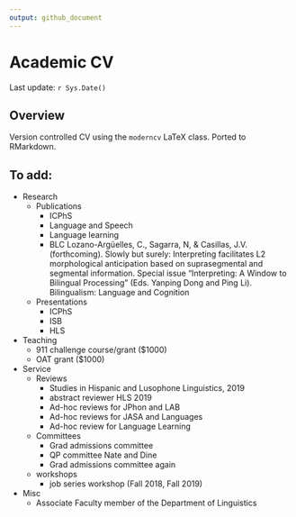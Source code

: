 ```yaml
---
output: github_document
---
```


# Academic CV

Last update: `r Sys.Date()`

## Overview

Version controlled CV using the `moderncv` LaTeX class. Ported to RMarkdown. 

## To add:

- Research
  - Publications
    - ICPhS
    - Language and Speech
    - Language learning
    - BLC
    Lozano-Argüelles, C., Sagarra, N, & Casillas, J.V. (forthcoming). Slowly 
    but surely: Interpreting facilitates L2 morphological anticipation based 
    on suprasegmental and segmental information. Special issue “Interpreting: 
    A Window to Bilingual Processing” (Eds. Yanping Dong and Ping Li). 
    Bilingualism: Language and Cognition 
  - Presentations
    - ICPhS
    - ISB
    - HLS
- Teaching
  - 911 challenge course/grant ($1000)
  - OAT grant ($1000)
- Service
  - Reviews
    - Studies in Hispanic and Lusophone Linguistics, 2019
    - abstract reviewer HLS 2019
    - Ad-hoc reviews for JPhon and LAB
    - Ad-hoc reviews for JASA and Languages
    - Ad-hoc review for Language Learning
  - Committees
    - Grad admissions committee
    - QP committee Nate and Dine
    - Grad admissions committee again
  - workshops
    - job series workshop (Fall 2018, Fall 2019)
- Misc
    - Associate Faculty member of the Department of Linguistics
